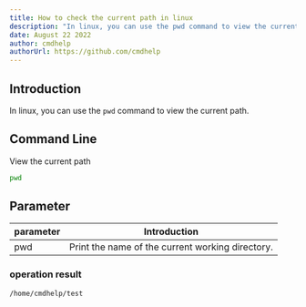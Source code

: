```yaml
---
title: How to check the current path in linux
description: "In linux, you can use the pwd command to view the current path."
date: August 22 2022
author: cmdhelp
authorUrl: https://github.com/cmdhelp
---
```

## Introduction
In linux, you can use the `pwd` command to view the current path.
## Command Line
View the current path
```bash
pwd
```
## Parameter
| parameter | Introduction                                                               |
| --------- | -------------------------------------------------------------------------- |
| pwd   |    Print the name of the current working directory.|

###  operation result
```
/home/cmdhelp/test
```
